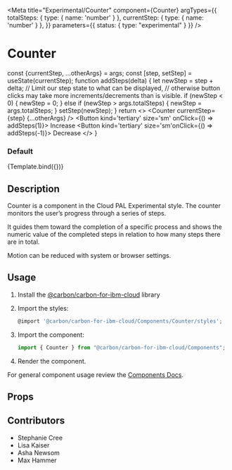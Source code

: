 
<Meta
  title="Experimental/Counter"
  component={Counter}
  argTypes={{
    totalSteps: { type: { name: 'number' } }, currentStep: { type: { name: 'number' } },
  }}
  parameters={{ status: { type: "experimental" } }}
/>

# Counter

  const {currentStep, ...otherArgs} = args;
  const [step, setStep] = useState(currentStep);
  function addSteps(delta) {
    let newStep = step + delta;
    // Limit our step state to what can be displayed,
    // otherwise button clicks may take more increments/decrements than is visible.
    if (newStep < 0) {
      newStep = 0;
    } else if (newStep > args.totalSteps) {
      newStep = args.totalSteps;
    }
    setStep(newStep);
  }
  return <>
    <Counter currentStep={step} {...otherArgs} />
    <Button kind='tertiary' size='sm' onClick={() => addSteps(1)}>
        Increase
    </Button>
    <Button kind='tertiary' size='sm'onClick={() => addSteps(-1)}>
        Decrease
    </Button>
    </>
}

### Default

<Canvas>
  <Story
    name="Default"
    args={{totalSteps:5, currentStep:0}}
  >
    {Template.bind({})}
  </Story>
</Canvas>

## Description

Counter is a component in the Cloud PAL Experimental style. The counter monitors the user’s progress through a series of steps. 

It guides them toward the completion of a specific process and shows the numeric value of the completed steps in relation to how many steps there are in total.

Motion can be reduced with system or browser settings.

## Usage

1.  Install the [@carbon/carbon-for-ibm-cloud](https://pages.github.ibm.com/cdai-design/cloud-pal/cloudpal-guidance/cloudpal-v2/migration-guides/#installing-and-using-the-new-packages) library
2.  Import the styles:

    ```js
    @import '@carbon/carbon-for-ibm-cloud/Components/Counter/styles';
    ```

3.  Import the component:

    ```js
    import { Counter } from "@carbon/carbon-for-ibm-cloud/Components";
    ```

4.  Render the component.

For general component usage review the [Components Docs](https://pages.github.ibm.com/ibmcloud/pal/development-guidelines/components/overview).

## Props

<ArgsTable of={Counter} />

## Contributors

- Stephanie Cree
- Lisa Kaiser
- Asha Newsom
- Max Hammer